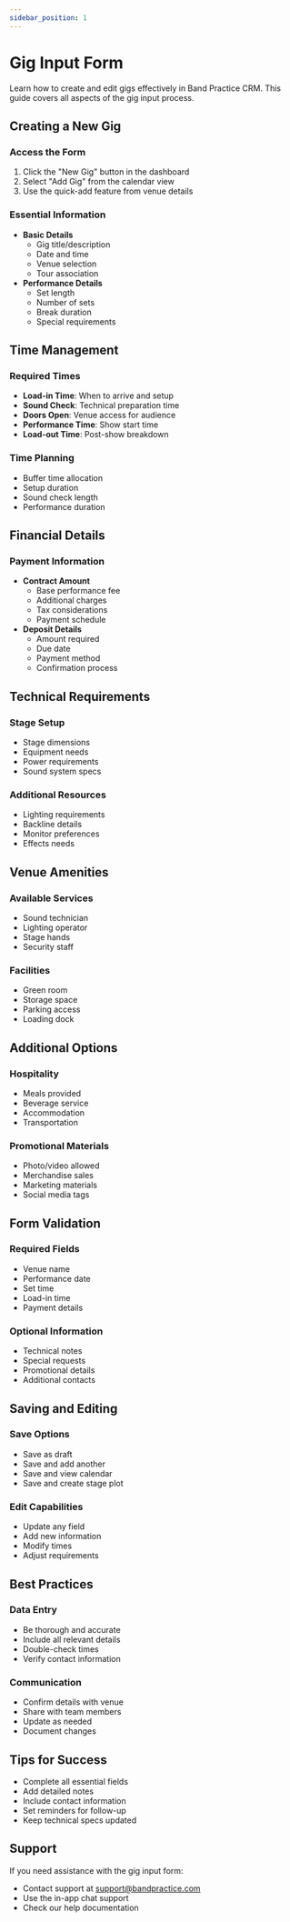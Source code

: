 ```yaml
---
sidebar_position: 1
---
```


# Gig Input Form

Learn how to create and edit gigs effectively in Band Practice CRM. This guide covers all aspects of the gig input process.

## Creating a New Gig

### Access the Form
1. Click the "New Gig" button in the dashboard
2. Select "Add Gig" from the calendar view
3. Use the quick-add feature from venue details

### Essential Information
- **Basic Details**
  - Gig title/description
  - Date and time
  - Venue selection
  - Tour association
- **Performance Details**
  - Set length
  - Number of sets
  - Break duration
  - Special requirements

## Time Management

### Required Times
- **Load-in Time**: When to arrive and setup
- **Sound Check**: Technical preparation time
- **Doors Open**: Venue access for audience
- **Performance Time**: Show start time
- **Load-out Time**: Post-show breakdown

### Time Planning
- Buffer time allocation
- Setup duration
- Sound check length
- Performance duration

## Financial Details

### Payment Information
- **Contract Amount**
  - Base performance fee
  - Additional charges
  - Tax considerations
  - Payment schedule
- **Deposit Details**
  - Amount required
  - Due date
  - Payment method
  - Confirmation process

## Technical Requirements

### Stage Setup
- Stage dimensions
- Equipment needs
- Power requirements
- Sound system specs

### Additional Resources
- Lighting requirements
- Backline details
- Monitor preferences
- Effects needs

## Venue Amenities

### Available Services
- Sound technician
- Lighting operator
- Stage hands
- Security staff

### Facilities
- Green room
- Storage space
- Parking access
- Loading dock

## Additional Options

### Hospitality
- Meals provided
- Beverage service
- Accommodation
- Transportation

### Promotional Materials
- Photo/video allowed
- Merchandise sales
- Marketing materials
- Social media tags

## Form Validation

### Required Fields
- Venue name
- Performance date
- Set time
- Load-in time
- Payment details

### Optional Information
- Technical notes
- Special requests
- Promotional details
- Additional contacts

## Saving and Editing

### Save Options
- Save as draft
- Save and add another
- Save and view calendar
- Save and create stage plot

### Edit Capabilities
- Update any field
- Add new information
- Modify times
- Adjust requirements

## Best Practices

### Data Entry
- Be thorough and accurate
- Include all relevant details
- Double-check times
- Verify contact information

### Communication
- Confirm details with venue
- Share with team members
- Update as needed
- Document changes

## Tips for Success

- Complete all essential fields
- Add detailed notes
- Include contact information
- Set reminders for follow-up
- Keep technical specs updated

## Support

If you need assistance with the gig input form:
- Contact support at support@bandpractice.com
- Use the in-app chat support
- Check our help documentation 